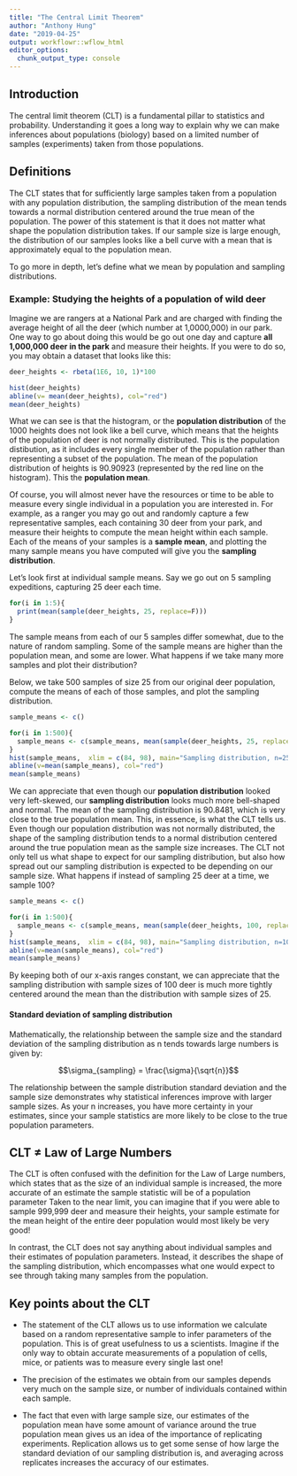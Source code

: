 ```yaml
---
title: "The Central Limit Theorem"
author: "Anthony Hung"
date: "2019-04-25"
output: workflowr::wflow_html
editor_options:
  chunk_output_type: console
---
```


## Introduction

The central limit theorem (CLT) is a fundamental pillar to statistics and probability. Understanding it goes a long way to explain why we can make inferences about populations (biology) based on a limited number of samples (experiments) taken from those populations.

## Definitions

The CLT states that for sufficiently large samples taken from a population with any population distribution, the sampling distribution of the mean tends towards a normal distribution centered around the true mean of the population. The power of this statement is that it does not matter what shape the population distribution takes. If our sample size is large enough, the distribution of our samples looks like a bell curve with a mean that is approximately equal to the population mean.

To go more in depth, let's define what we mean by population and sampling distributions.

### Example: Studying the heights of a population of wild deer

Imagine we are rangers at a National Park and are charged with finding the average  height of all the deer (which number at 1,0000,000) in our park. One way to go about doing this would be go out one day and capture __all 1,000,000 deer in the park__ and measure their heights. If you were to do so, you may obtain a dataset that looks like this:

```r
deer_heights <- rbeta(1E6, 10, 1)*100

hist(deer_heights)
abline(v= mean(deer_heights), col="red")
mean(deer_heights)
```

What we can see is that the histogram, or the __population distribution__ of the 1000 heights does not look like a bell curve, which means that the heights of the population of deer is not normally distributed. This is the population distibution, as it includes every single member of the population rather than representing a subset of the population. The mean of the population distribution of heights is 90.90923 (represented by the red line on the histogram). This the __population mean__.

Of course, you will almost never have the resources or time to be able to measure every single individual in a population you are interested in. For example, as a ranger you may go out and randomly capture a few representative samples, each containing 30 deer from your park, and measure their heights to compute the mean height within each sample. Each of the means of your samples is a __sample mean__, and plotting the many sample means you have computed will give you the __sampling distribution__.

Let's look first at individual sample means. Say we go out on 5 sampling expeditions, capturing 25 deer each time.

```r
for(i in 1:5){
  print(mean(sample(deer_heights, 25, replace=F)))
}
```

The sample means from each of our 5 samples differ somewhat, due to the nature of random sampling. Some of the sample means are higher than the population mean, and some are lower. What happens if we take many more samples and plot their distribution?

Below, we take 500 samples of size 25 from our original deer population, compute the means of each of those samples, and plot the sampling distribution.

```r
sample_means <- c()

for(i in 1:500){
  sample_means <- c(sample_means, mean(sample(deer_heights, 25, replace=F)))
}
hist(sample_means,  xlim = c(84, 98), main="Sampling distribution, n=25")
abline(v=mean(sample_means), col="red")
mean(sample_means)
```

We can appreciate that even though our __population distribution__ looked very left-skewed, our __sampling distribution__ looks much more bell-shaped and normal. The mean of the sampling distribution is 90.8481, which is very close to the true population mean. This, in essence, is what the CLT tells us. Even though our population distribution was not normally distributed, the shape of the sampling distribution tends to a normal distribution centered around the true population mean as the sample size increases. The CLT not only tell us what shape to expect for our sampling distribution, but also how spread out our sampling distribution is expected to be depending on our sample size. What happens if instead of sampling 25 deer at a time, we sample 100?

```r
sample_means <- c()

for(i in 1:500){
  sample_means <- c(sample_means, mean(sample(deer_heights, 100, replace=F)))
}
hist(sample_means,  xlim = c(84, 98), main="Sampling distribution, n=100")
abline(v=mean(sample_means), col="red")
mean(sample_means)
```

By keeping both of our x-axis ranges constant, we can appreciate that the sampling distribution with sample sizes of 100 deer is much more tightly centered around the mean than the distribution with sample sizes of 25. 

#### Standard deviation of sampling distribution

Mathematically, the relationship between the sample size and the standard deviation of the sampling distribution as n tends towards large numbers is given by:

$$\sigma_{sampling} = \frac{\sigma}{\sqrt{n}}$$

The relationship between the sample distribution standard deviation and the sample size demonstrates why statistical inferences improve with larger sample sizes. As your n increases, you have more certainty in your estimates, since your sample statistics are more likely to be close to the true population parameters.

## CLT $\ne$ Law of Large Numbers

The CLT is often confused with the definition for the Law of Large numbers, which states that as the size of an individual sample is increased, the more accurate of an estimate the sample statistic will be of a population parameter Taken to the near limit, you can imagine that if you were able to sample 999,999 deer and measure their heights, your sample estimate for the mean height of the entire deer population would most likely be very good!

In contrast, the CLT does not say anything about individual samples and their estimates of population parameters. Instead, it describes the shape of the sampling distribution, which encompasses what one would expect to see through taking many samples from the population.


## Key points about the CLT

* The statement of the CLT allows us to use information we calculate based on a random representative sample to infer parameters of the population. This is of great usefulness to us a scientists. Imagine if the only way to obtain accurate measurements of a population of cells, mice, or patients was to measure every single last one!

* The precision of the estimates we obtain from our samples depends very much on the sample size, or number of individuals contained within each sample.

* The fact that even with large sample size, our estimates of the population mean have some amount of variance around the true population mean gives us an idea of the importance of replicating experiments. Replication allows us to get some sense of how large the standard deviation of our sampling distribution is, and averaging across replicates increases the accuracy of our estimates.
